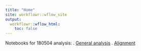 ```yaml
---
title: "Home"
site: workflowr::wflow_site
output:
  workflowr::wflow_html:
    toc: false
---
```


Notebooks for 180504 analysis:  \s\s 
1. [General analysis](10x-180504-general-analysis.html)  \s\s
2. [Alignment](10x-180504-alignment.html)  \s\s

